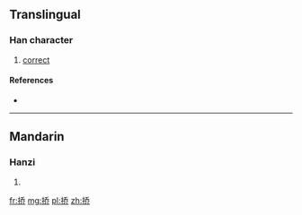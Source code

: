 {{also|撟}}
==Translingual==

===Han character===
{{Han char|rn=64|rad=手|as=06|sn=9|four=|canj=手竹大中 (QHKL)|ids=⿰[[扌]][[乔]]}}

# [[correct]]

====References====
* {{Han ref|kx=0431.171|hdz=31871.010|uh=6322|ud=25378}}

----

==Mandarin==

===Hanzi===
{{cmn-hanzi|tra=撟|pin=[[jiǎo]] ([[jiao3]]), [[zhèng]] ([[zheng4]])|wg=chiao<sup>3</sup>, cheng<sup>4</sup>}}

# {{defn|lang=cmn|sort=手06}}

[[fr:挢]]
[[mg:挢]]
[[pl:挢]]
[[zh:挢]]